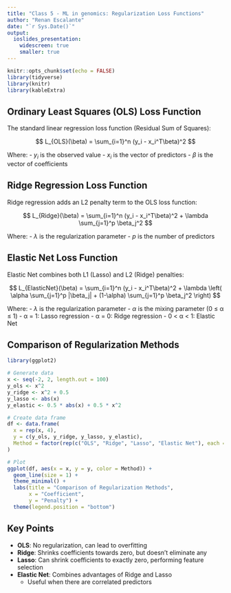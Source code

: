 ```yaml
---
title: "Class 5 - ML in genomics: Regularization Loss Functions"
author: "Renan Escalante"
date: "`r Sys.Date()`"
output: 
  ioslides_presentation:
    widescreen: true
    smaller: true
---
```


```r
knitr::opts_chunk$set(echo = FALSE)
library(tidyverse)
library(knitr)
library(kableExtra)
```

## Ordinary Least Squares (OLS) Loss Function

The standard linear regression loss function (Residual Sum of Squares):

$$
L_{OLS}(\beta) = \sum_{i=1}^n (y_i - x_i^T\beta)^2
$$

Where:
- $y_i$ is the observed value
- $x_i$ is the vector of predictors
- $\beta$ is the vector of coefficients

## Ridge Regression Loss Function

Ridge regression adds an L2 penalty term to the OLS loss function:

$$
L_{Ridge}(\beta) = \sum_{i=1}^n (y_i - x_i^T\beta)^2 + \lambda \sum_{j=1}^p \beta_j^2
$$

Where:
- $\lambda$ is the regularization parameter
- $p$ is the number of predictors

## Elastic Net Loss Function

Elastic Net combines both L1 (Lasso) and L2 (Ridge) penalties:

$$
L_{ElasticNet}(\beta) = \sum_{i=1}^n (y_i - x_i^T\beta)^2 + \lambda \left( \alpha \sum_{j=1}^p |\beta_j| + (1-\alpha) \sum_{j=1}^p \beta_j^2 \right)
$$

Where:
- $\lambda$ is the regularization parameter
- $\alpha$ is the mixing parameter (0 ≤ α ≤ 1)
  - α = 1: Lasso regression
  - α = 0: Ridge regression
  - 0 < α < 1: Elastic Net

## Comparison of Regularization Methods

```r
library(ggplot2)

# Generate data
x <- seq(-2, 2, length.out = 100)
y_ols <- x^2
y_ridge <- x^2 + 0.5
y_lasso <- abs(x)
y_elastic <- 0.5 * abs(x) + 0.5 * x^2

# Create data frame
df <- data.frame(
  x = rep(x, 4),
  y = c(y_ols, y_ridge, y_lasso, y_elastic),
  Method = factor(rep(c("OLS", "Ridge", "Lasso", "Elastic Net"), each = 100))
)

# Plot
ggplot(df, aes(x = x, y = y, color = Method)) +
  geom_line(size = 1) +
  theme_minimal() +
  labs(title = "Comparison of Regularization Methods",
       x = "Coefficient",
       y = "Penalty") +
  theme(legend.position = "bottom")
```

## Key Points

- **OLS**: No regularization, can lead to overfitting
- **Ridge**: Shrinks coefficients towards zero, but doesn't eliminate any
- **Lasso**: Can shrink coefficients to exactly zero, performing feature selection
- **Elastic Net**: Combines advantages of Ridge and Lasso
  - Useful when there are correlated predictors